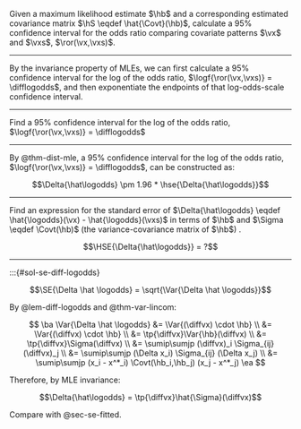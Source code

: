 :::{#exr-ci-OR}
Given
a maximum likelihood estimate $\hb$
and
a corresponding estimated covariance matrix 
$\hS \eqdef \hat{\Covt}(\hb)$, 
calculate a 95% confidence interval for the odds ratio 
comparing covariate patterns $\vx$ and $\vxs$, $\ror(\vx,\vxs)$.
:::

---

:::{#sol-ci-OR}
By the invariance property of MLEs,
we can first calculate a 95% confidence interval for the log of the odds ratio,
$\logf{\ror(\vx,\vxs)} = \difflogodds$,
and then exponentiate the endpoints of that log-odds-scale confidence interval.
:::

---

:::{#exr-or-diff-logodds}

Find a 95% confidence interval for the log of the odds ratio,
$\logf{\ror(\vx,\vxs)} = \difflogodds$

:::

---

:::{#sol-or-diff-logodds}

By @thm-dist-mle,
a 95% confidence interval for the log of the odds ratio,
$\logf{\ror(\vx,\vxs)} = \difflogodds$,
can be constructed as:

$$\Delta{\hat\logodds} \pm 1.96 * \hse{\Delta{\hat\logodds}}$$

:::

---

:::{#exr-se-diff-logodds}

::: notes
Find an expression for the standard error of
$\Delta{\hat\logodds} \eqdef \hat{\logodds}(\vx) - \hat{\logodds}(\vxs)$
in terms of $\hb$ and $\Sigma \eqdef \Covt(\hb)$ (the variance-covariance matrix of $\hb$) .
:::

$$\HSE{\Delta{\hat\logodds}} = ?$$

:::

---

:::{#sol-se-diff-logodds}

$$\SE{\Delta \hat \logodds} = \sqrt{\Var{\Delta \hat \logodds}}$$

By @lem-diff-logodds and @thm-var-lincom:

$$
\ba
\Var{\Delta \hat \logodds}
&=
\Var{(\diffvx) \cdot \hb}
\\
&= \Var{(\diffvx) \cdot \hb}
\\
&= \tp{\diffvx}\Var{\hb}(\diffvx)
\\
&= \tp{\diffvx}\Sigma(\diffvx)
\\
&= \sumip\sumjp (\diffvx)_i \Sigma_{ij} (\diffvx)_j
\\
&= \sumip\sumjp (\Delta x_i) \Sigma_{ij} (\Delta x_j)
\\
&= \sumip\sumjp (x_i - x^*_i) \Covt(\hb_i,\hb_j) (x_j - x^*_j)
\ea
$$

Therefore, by MLE invariance:

$$\Delta{\hat\logodds} = \tp{\diffvx}\hat{\Sigma}(\diffvx)$$


::: notes
Compare with @sec-se-fitted.

:::
